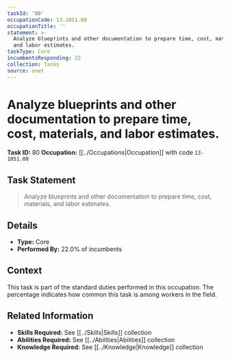 ```yaml
---
taskId: '80'
occupationCode: 13-1051.00
occupationTitle: ''
statement: >-
  Analyze blueprints and other documentation to prepare time, cost, materials,
  and labor estimates.
taskType: Core
incumbentsResponding: 22
collection: Tasks
source: onet
---
```

# Analyze blueprints and other documentation to prepare time, cost, materials, and labor estimates.

**Task ID:** 80
**Occupation:** [[../Occupations|Occupation]] with code `13-1051.00`

## Task Statement

> Analyze blueprints and other documentation to prepare time, cost, materials, and labor estimates.

## Details

- **Type:** Core
- **Performed By:** 22.0% of incumbents

## Context

This task is part of the standard duties performed in this occupation. The percentage indicates how common this task is among workers in the field.

## Related Information

- **Skills Required:** See [[../Skills|Skills]] collection
- **Abilities Required:** See [[../Abilities|Abilities]] collection
- **Knowledge Required:** See [[../Knowledge|Knowledge]] collection
